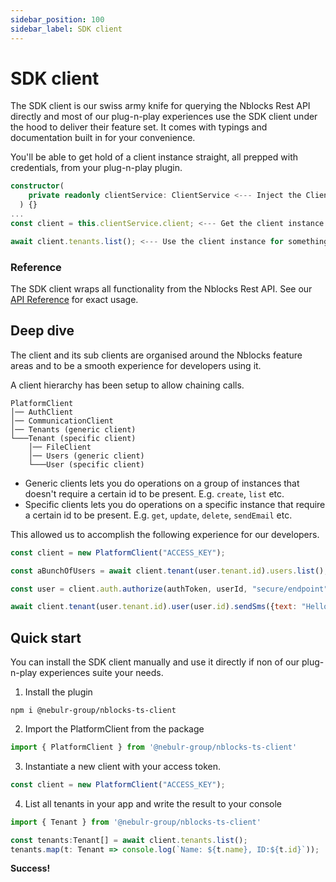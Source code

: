 ```yaml
---
sidebar_position: 100
sidebar_label: SDK client
---
```


# SDK client


The SDK client is our swiss army knife for querying the Nblocks Rest API directly and most of our plug-n-play experiences use the SDK client under the hood to deliver their feature set. 
It comes with typings and documentation built in for your convenience.

You'll be able to get hold of a client instance straight, all prepped with credentials, from your plug-n-play plugin.

<Tabs>
<TabItem value="nestjs" label="NestJS" default>

```typescript
constructor(
    private readonly clientService: ClientService <--- Inject the ClientService
  ) {}
...
const client = this.clientService.client; <--- Get the client instance

await client.tenants.list(); <--- Use the client instance for something
```

</TabItem>
</Tabs>

### Reference
The SDK client wraps all functionality from the Nblocks Rest API. See our [API Reference](https://nebulr-group.github.io/nblocks-api-docs) for exact usage.

## Deep dive
The client and its sub clients are organised around the Nblocks feature areas and to be a smooth experience for developers using it. 

A client hierarchy has been setup to allow chaining calls.
```
PlatformClient
│── AuthClient
│── CommunicationClient
│── Tenants (generic client)
└───Tenant (specific client)
    │── FileClient
    │── Users (generic client)
    └───User (specific client)
```

* Generic clients lets you do operations on a group of instances that doesn't require a certain id to be present. E.g. `create`, `list` etc.
* Specific clients lets you do operations on a specific instance that require a certain id to be present. E.g. `get`, `update`, `delete`, `sendEmail` etc.

This allowed us to accomplish the following experience for our developers.

```javascript
const client = new PlatformClient("ACCESS_KEY");

const aBunchOfUsers = await client.tenant(user.tenant.id).users.list();

const user = client.auth.authorize(authToken, userId, "secure/endpoint");

await client.tenant(user.tenant.id).user(user.id).sendSms({text: "Hello you"});
```

## Quick start
You can install the SDK client manually and use it directly if non of our plug-n-play experiences suite your needs.
1. Install the plugin
```
npm i @nebulr-group/nblocks-ts-client
```

2. Import the PlatformClient from the package
```javascript
import { PlatformClient } from '@nebulr-group/nblocks-ts-client'
```

3. Instantiate a new client with your access token.
```javascript
const client = new PlatformClient("ACCESS_KEY");
```

4. List all tenants in your app and write the result to your console
```javascript
import { Tenant } from '@nebulr-group/nblocks-ts-client'

const tenants:Tenant[] = await client.tenants.list();
tenants.map(t: Tenant => console.log(`Name: ${t.name}, ID:${t.id}`));
```

**Success!**
